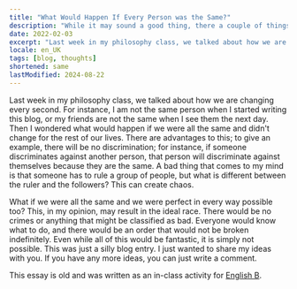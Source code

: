 ```yaml
---
title: "What Would Happen If Every Person was the Same?"
description: "While it may sound a good thing, there a couple of things that make it a bad idea."
date: 2022-02-03
excerpt: "Last week in my philosophy class, we talked about how we are changing every second. For instance, I am not the same person when I started writing this blog, or my friends are not the same when I see them the next day. Then I wondered what would happen if we were all the same and didn't change for the rest of our lives."
locale: en_UK
tags: [blog, thoughts]
shortened: same
lastModified: 2024-08-22
---
```

Last week in my philosophy class, we talked about how we are changing every second. For instance, I am not the same person when I started writing this blog, or my friends are not the same when I see them the next day. Then I wondered what would happen if we were all the same and didn't change for the rest of our lives. There are advantages to this; to give an example, there will be no discrimination; for instance, if someone discriminates against another person, that person will discriminate against themselves because they are the same. A bad thing that comes to my mind is that someone has to rule a group of people, but what is different between the ruler and the followers? This can create chaos. 

What if we were all the same and we were perfect in every way possible too? This, in my opinion, may result in the ideal race. There would be no crimes or anything that might be classified as bad. Everyone would know what to do, and there would be an order that would not be broken indefinitely. Even while all of this would be fantastic, it is simply not possible. This was just a silly blog entry. I just wanted to share my ideas with you. If you have any more ideas, you can just write a comment.

This essay is old and was written as an in-class activity for [English B](/posts/results-of-my-lifes-last-two-years-are-out).